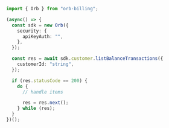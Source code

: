 ```typescript ListBalanceTransactions.ts
import { Orb } from "orb-billing";

(async() => {
  const sdk = new Orb({
    security: {
      apiKeyAuth: "",
    },
  });

  const res = await sdk.customer.listBalanceTransactions({
    customerId: "string",
  });

  if (res.statusCode == 200) {
    do {
      // handle items

      res = res.next();
    } while (res);
  }
})();
```

